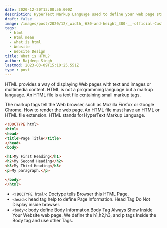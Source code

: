 ```yaml
---
date: 2020-12-20T13:00:56.000Z
description: HyperText Markup Language used to define your web page structure inside your web browser.
draft: false
image: /images/post/2020/12/_width_-680-and-height_380-__-official-Custom-Blog-Image-Size-.png
tags:
  - html
  - Html mean
  - what is html
  - Website
  - Website Design
title: What is HTML?
author: Rajdeep Singh
lastmod: 2023-03-09T15:10:25.551Z
type : post
---
```


HTML provides a way of displaying Web pages with text and images or multimedia content. HTML is not a programming language but a markup language. An HTML file
is a text file containing small markup tags.

The markup tags tell the Web browser, such as Mozilla Firefox or Google Chrome. How to render the web page. An HTML file must have an HTML or HTML file
extension. HTML stands for HyperText Markup Language.

```html
<!DOCTYPE html>
<html>
<head>
<title>Page Title</title>
</head>
<body>

<h1>My First Heading</h1>
<h2>My Second Heading</h2>
<h3>My Third Heading</h3>
<p>My paragraph.</p>

</body>
</html>
```

- `<!DOCTYPE html>`: Doctype tells Browser this HTML Page.
- `<head>`: head tag help to define Page Information. Head Tag Do Not Display inside browser.
- `<body>`: body define Body Information.Body Tag Always Show Inside Your  Website web page. We define the h1,h2,h3, and p tags Inside the Body tag and use other Tags.

